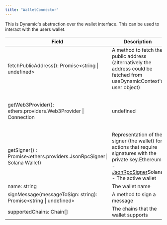 ```yaml
---
title: "WalletConnector"
---
```


This is Dynamic's abstraction over the wallet interface. This can be used to interact with the users wallet.

| Field                                                                 | Description                                                                                                                                                                                                        |                                                                                                                                                                                                                                                                       |
| --------------------------------------------------------------------- | ------------------------------------------------------------------------------------------------------------------------------------------------------------------------------------------------------------------ | --------------------------------------------------------------------------------------------------------------------------------------------------------------------------------------------------------------------------------------------------------------------- |
| fetchPublicAddress(): Promise<string \| undefined>                    | A method to fetch the public address (alternatively the address could be fetched from useDynamicContext's user object)                                                                                             |                                                                                                                                                                                                                                                                       |
| getWeb3Provider(): ethers.providers.Web3Provider \| Connection        | undefined                                                                                                                                                                                                          | The provider should be used for read only actions on the block chain.Ethereum - A [Web3Provider](https://docs.ethers.io/v5/api/providers/other/#Web3Provider)SOLANA -[solana/web3js.Connection](https://solana-labs.github.io/solana-web3.js/classes/Connection.html) |
| getSigner() : Promise<ethers.providers.JsonRpcSigner\| Solana Wallet) | Representation of the signer (the wallet) for actions that require signatures with the private key.Ethereum - [JsonRpcSigner](https://docs.ethers.io/v5/api/providers/jsonrpc-provider/)Solana - The active wallet |                                                                                                                                                                                                                                                                       |
| name: string                                                          | The wallet name                                                                                                                                                                                                    |                                                                                                                                                                                                                                                                       |
| signMessage(messageToSign: string): Promise<string \| undefined>      | A method to sign a message                                                                                                                                                                                         |                                                                                                                                                                                                                                                                       |
| supportedChains: Chain\[\]                                            | The chains that the wallet supports                                                                                                                                                                                |                                                                                                                                                                                                                                                                       |